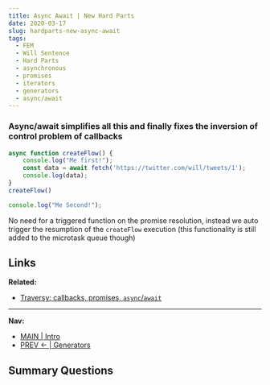 ```yaml
---
title: Async Await | New Hard Parts 
date: 2020-03-17
slug: hardparts-new-async-await
tags: 
  - FEM
  - Will Sentence 
  - Hard Parts
  - asynchronous
  - promises
  - iterators
  - generators
  - async/await
---
```

### Async/await simplifies all this and finally fixes the inversion of control problem of callbacks
```js
async function createFlow() {
    console.log("Me first!");
    const data = await fetch('https://twitter.com/will/tweets/1');
    console.log(data);
}
createFlow()

console.log("Me Second!");
```
No need for a triggered function on the promise resolution, instead we auto trigger the resumption of the `createFlow` execution (this functionality is still added to the microtask queue though)

## Links 
**Related:**  
- [Traversy: callbacks, promises, `async`/`await`](traversy-async-js)
---
**Nav:**  
- [MAIN | Intro](/hardparts-new-main) 
- [PREV ← | Generators ](/hardparts-new-generators)
 
## Summary Questions